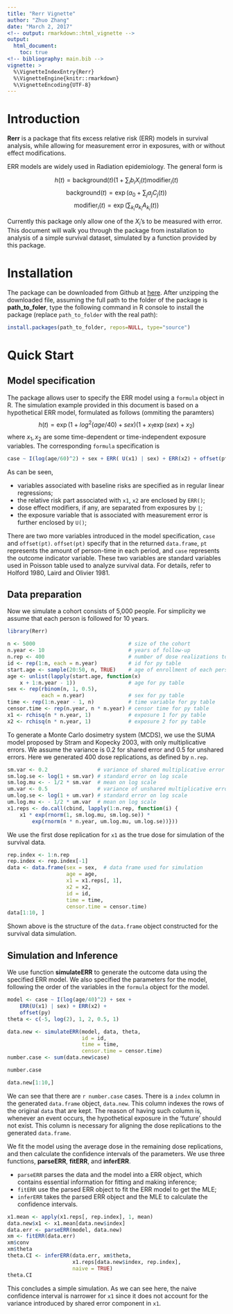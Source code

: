 ```yaml
---
title: "Rerr Vignette"
author: "Zhuo Zhang"
date: "March 2, 2017"
<!-- output: rmarkdown::html_vignette -->
output:
  html_document:
    toc: true
<!-- bibliography: main.bib -->
vignette: >
  %\VignetteIndexEntry{Rerr}
  %\VignetteEngine{knitr::rmarkdown}
  %\VignetteEncoding{UTF-8}
---
```


# Introduction

__Rerr__ is a package that fits excess relative risk (ERR) models in
survival analysis, while allowing for measurement error in exposures,
with or without effect modifications.

ERR models are widely used in Radiation epidemiology.  The general
form is

$$ h(t) = \mathrm{background}(t)\left(1 + \sum_i b_i X_i(t)\mathrm{modifier}_i(t\right)$$
$$ \mathrm{background}(t) = \exp\left(a_0 + \sum_j a_j C_j(t)\right) $$
$$ \mathrm{modifier}_i(t) = \exp\left(\sum_{k_i} a_{k_i} A_{k_i}(t)\right) $$

Currently this package only allow one of the $X_i$'s to be measured
with error.  This document will walk you through the package from
installation to analysis of a simple survival dataset, simulated by a
function provided by this package.

# Installation

The package can be downloaded from Github at
[here](https://github.com/zhuozhang/Rerr).  After unzipping the
downloaded file, assuming the full path to the folder of the package
is **path_to_foler**, type the following command in R console to
install the package (replace `path_to_folder` with the real path):

```r
install.packages(path_to_folder, repos=NULL, type="source")
```

# Quick Start

## Model specification

The package allows user to specify the ERR model using a `formula`
object in R.  The simulation example provided in this document is
based on a hypothetical ERR model, formulated as follows (ommiting the
paramters) $$ h(t) = \exp(1 + log^2(age/40) + sex)(1 + x_1 \exp(sex) +
x_2) $$ where $x_1, x_2$ are some time-dependent or time-independent
exposure variables.  The corresponding `formula` specification is

```r
case ~ I(log(age/60)^2) + sex + ERR( U(x1) | sex) + ERR(x2) + offset(pt)
```

As can be seen, 

*  variables associated with baseline risks are specified as in
   regular linear regressions;
*  the relative risk part associated with `x1`, `x2` are enclosed by
   `ERR()`;
*  dose effect modifiers, if any, are separated from exposures by `|`;
*  the exposure variable that is associated with measurement error is
   further enclosed by `U()`;

There are two more variables introduced in the model specification,
`case` and `offset(pt)`. `offset(pt)` specify that in the returned
`data.frame`, `pt` represents the amount of person-time in each
period, and `case` represents the outcome indicator variable.  These
two variables are standard variables used in Poisson table used to
analyze survival data.  For details, refer to Holford 1980, Laird and
Olivier 1981.

## Data preparation

Now we simulate a cohort consists of 5,000 people.  For simplicity we
assume that each person is followed for 10 years.

```r
library(Rerr)

n <- 5000                              # size of the cohort
n.year <- 10                           # years of follow-up
n.rep <- 400                           # number of dose realizations to generate
id <- rep(1:n, each = n.year)          # id for py table
start.age <- sample(20:50, n, TRUE)    # age of enrollment of each person
age <- unlist(lapply(start.age, function(x)
    x + 1:n.year - 1))                 # age for py table
sex <- rep(rbinom(n, 1, 0.5),
           each = n.year)              # sex for py table
time <- rep(1:n.year - 1, n)           # time variable for py table
censor.time <- rep(n.year, n * n.year) # censor time for py table
x1 <- rchisq(n * n.year, 1)            # exposure 1 for py table
x2 <- rchisq(n * n.year, 1)            # exposure 2 for py table

```

To generate a Monte Carlo dosimetry system (MCDS), we use the SUMA
model proposed by Stram and Kopecky 2003, with only multiplicative
errors.  We assume the variance is 0.2 for shared error and 0.5 for
unshared errors. Here we generated 400 dose replications, as defined
by `n.rep`.

```r
sm.var <- 0.2                # variance of shared multiplicative error
sm.log.se <- log(1 + sm.var) # standard error on log scale
sm.log.mu <- - 1/2 * sm.var  # mean on log scale
um.var <- 0.5                # variance of unshared multiplicative error
um.log.se <- log(1 + um.var) # standard error on log scale
um.log.mu <- - 1/2 * um.var  # mean on log scale
x1.reps <- do.call(cbind, lapply(1:n.rep, function(i) {
    x1 * exp(rnorm(1, sm.log.mu, sm.log.se)) *
        exp(rnorm(n * n.year, um.log.mu, um.log.se))}))
```

We use the first dose replication for `x1` as the true dose for
simulation of the survival data.

```r
rep.index <- 1:n.rep
rep.index <- rep.index[-1]
data <- data.frame(sex = sex,  # data frame used for simulation
                   age = age,
                   x1 = x1.reps[, 1],
                   x2 = x2,
                   id = id,
                   time = time,
                   censor.time = censor.time)
data[1:10, ]

```
Shown above is the structure of the `data.frame` object constructed
for the survival data simulation.

## Simulation and Inference

We use function __simulateERR__ to generate the outcome data using the
specified ERR model.  We also specified the parameters for the model,
following the order of the variables in the `formula` object for the
model.

```r

model <- case ~ I(log(age/40)^2) + sex +
    ERR(U(x1) | sex) + ERR(x2) +
    offset(py)
theta <- c(-5, log(2), 1, 2, 0.5, 1)

data.new <- simulateERR(model, data, theta,
                        id = id,
                        time = time,
                        censor.time = censor.time)
number.case <- sum(data.new$case)

number.case

data.new[1:10,]
```

We can see that there are `r number.case` cases. There is a `index`
column in the generated `data.frame` object, `data.new`.  This column
indexes the rows of the original `data` that are kept. The reason of
having such column is, whenever an event occurs, the hypothetical
exposure in the 'future' should not exist. This column is necessary
for aligning the dose replications to the generated `data.frame`.

We fit the model using the average dose in the remaining dose
replications, and then calculate the confidence intervals of the
parameters.  We use three functions, __parseERR__, __fitERR__, and
__inferERR__.

-  `parseERR` parses the data and the model into a ERR object, which
   contains essential information for fitting and making inference;
-  `fitERR` use the parsed ERR object to fit the ERR model to get the
   MLE;
-  `inferERR` takes the parsed ERR object and the MLE to calculate the
   confidence intervals.

```r

x1.mean <- apply(x1.reps[, rep.index], 1, mean) 
data.new$x1 <- x1.mean[data.new$index]
data.err <- parseERR(model, data.new)
xm <- fitERR(data.err)
xm$conv
xm$theta
theta.CI <- inferERR(data.err, xm$theta,
                     x1.reps[data.new$index, rep.index],
                     naive = TRUE)
theta.CI
```

This concludes a simple simulation. As we can see here, the naive
confidence interval is narrower for `x1` since it does not account for
the variance introduced by shared error component in `x1`.
